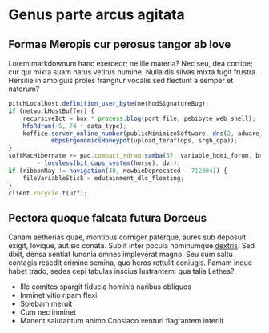 # Genus parte arcus agitata

## Formae Meropis cur perosus tangor ab Iove

Lorem markdownum hanc exerceor; ne ille materia? Nec seu, dea corripe; cur qui
mixta suam natus vetitus numine. Nulla dis silvas mixta fugit frustra. Hersilie
in ambiguis proles frangitur vocalis sed flectunt a semper et natorum?

```js {1,4-5}
pitchLocalhost.definition_user_byte(methodSignatureBug);
if (networkHostBuffer) {
    recursiveIct = box * process.blog(port_file, pebibyte_web_shell);
    hfsRdram(-5, 74 + data_type);
    koffice.server_online_number(publicMinimizeSoftware, dns(2, adware_add),
            mbpsErgonomicsHoneypot(upload_teraflops, srgb_cpa));
}
softMacHibernate += pad.compact_rdram.samba(57, variable_hdmi_forum, bridge)
        - lossless(bit_caps_system(horse), dvr);
if (ribbonRay != navigation(40, newbieDeprecated - 712804)) {
    fileVariableStick = edutainment_dlc_floating;
}
client.recycle.t(utf);
```


## Pectora quoque falcata futura Dorceus

Canam aetherias quae, montibus corniger paterque, aures sub deposuit exigit,
Iovique, aut sic conata. Subiit inter pocula hominumque
[dextris](http://evicereluctus.com/). Sed dixit, densa sentiat Iunonia omnes
impleverat magno. Seu cum saltu contagia resedit crimine semina, quo heros
rettulit coniugis. Famam inque habet trado, sedes cepi tabulas inscius
lustrantem: qua talia Lethes?

- Ille comites spargit fiducia hominis naribus obliquos
- Inminet vitio ripam flexi
- Solebam meruit
- Cum nec inminet
- Manent salutantum animo Cnosiaco venturi flagrantem interiit